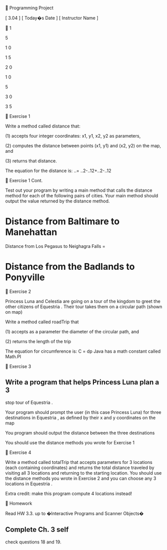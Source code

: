 
Programming Project


[ 3.04 ] [ Today�s Date ] [ Instructor Name ]



1


5


1
0


1
5


2
0


1
0


5


3
0


3
5



Exercise 1


Write a method called distance that:


(1) accepts four integer coordinates: x1, y1, x2, y2 as parameters, 


(2) computes the distance between points (x1, y1) and (x2, y2) on the 
map, and 


(3) returns that distance. 


The equation for the distance is: 
..= 
..2-..12+..2-..12


Exercise 1 Cont.


Test out your program by writing a main method that calls the distance 
method for each of the following pairs of cities. Your main method 
should output the value returned by the distance method. 


Distance from 
Baltimare
to 
Manehattan
= 


Distance from Los Pegasus to 
Neighagra
Falls = 


Distance from the Badlands to 
Ponyville
=



Exercise 2


Princess Luna and 
Celestia
are going on a tour of the kingdom to greet 
the other citizens of 
Equestria
. Their tour takes them on a circular path 
(shown on map)


Write a method called 
roadTrip
that 


(1)
accepts as a parameter the diameter of the circular path, and 


(2) returns the length of the trip


The equation for circumference is: C = dp Java has a math constant 
called 
Math.PI



Exercise 3


Write a program that helps Princess Luna plan a 3
-
stop tour of 
Equestria
. 


Your program should prompt the user (in this case Princess Luna) for 
three destinations in 
Equestria
, as defined by their x and y coordinates 
on the map


You program should output the distance between the three 
destinations


You should use the distance methods you wrote for Exercise 1



Exercise 4


Write a method called 
totalTrip
that accepts parameters for 3 locations 
(each containing coordinates) and returns the total distance traveled by 
visiting all 3 locations and returning to the starting location. 
You should use the distance methods you wrote in Exercise 2 and you 
can choose any 3 locations in 
Equestria
.


Extra credit: make this program compute 4 locations instead!



Homework


Read HW 3.3. up to �Interactive Programs and Scanner Objects�


Complete Ch. 3 self
-
check questions 18 and 19.



